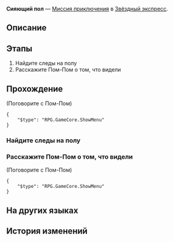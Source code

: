 {{Дополнить|Диалоги.}}
{{Миссия Инфобокс
|id              = 4050023
|Название        = 
|Изображение     = Миссия Освоения Сияющий пол.png
|Тип             = Миссия приключения
|События         = 
|Глава           = 
|Условия         = 
|Персонажи       = Первопроходец; Пом-Пом
|СтартЛокация    = [[Звёздный экспресс]] — [[Общий вагон]]
|Локации         = Общий вагон
|Предыдущая      = 
|Следующая       = 
|Награды         = Разрежённый эфир*2; Eye of Lightning*1; Кредиты*8 000
}}
'''Сияющий пол''' — [[Миссия приключения]] в [[Звёздный экспресс]].

==Описание==
{{Описание|<!--официальное описание из Перекрёстка судеб-->}}

==Этапы==
# Найдите следы на полу
# Расскажите Пом-Пом о том, что видели

==Прохождение==
{{Дополнить}}



;(Поговорите с Пом-Пом)
<!--Unknown TalkSentence: 405000000-->
<pre>{
	"$type": "RPG.GameCore.ShowMenu"
}</pre>
{{Диалог Конец}}

===Найдите следы на полу===
{{Описание миссии|локация=Общий вагон|Пом-Пом думает, что это вы испачкали пол. Проверьте пол и выясните, есть ли на нём следы.}}
{{Диалог Начало}}
{{Диалог Конец}}

===Расскажите Пом-Пом о том, что видели===
{{Описание миссии|локация=Общий вагон|Вы проверили пол и выяснили, что следы - это недоразумение. Сообщите об этом Пом-Пом.}}
{{Диалог Начало}}


;(Поговорите с Пом-Пом)
<!--Unknown TalkSentence: 405000000-->
<pre>{
	"$type": "RPG.GameCore.ShowMenu"
}</pre>
{{Диалог Конец}}

==На других языках==
{{На других языках
|en   = Reflective Floor
|zhs  = 反光地板
|zht  = 反光地板
|ja   = 光を反射する床
|ko   = 반사 바닥
|es   = Suelo reflectante
|fr   = Sol réfléchissant
|ru   = Сияющий пол
|th   = พื้นสะท้อนแสง
|vi   = Sàn Nhà Phản Quang
|de   = Reflektierender Boden
|id   = Lantai Reflektif
|pt   = Piso Refletor
}}

==История изменений==
{{История изменений|2.7}}
